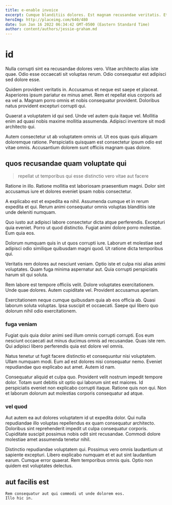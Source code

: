 ```yaml
---
title: e-enable invoice
excerpt: Cumque blanditiis dolores. Est magnam recusandae veritatis. Et aliquam ratione ea maiores consequatur repellat.
heroImg: http://placeimg.com/640/480
date: Sun Jan 16 2022 06:34:42 GMT-0500 (Eastern Standard Time)
author: content/authors/jessie-graham.md
---
```

# id

Nulla corrupti sint ea recusandae dolores vero. Vitae architecto alias iste quae. Odio esse occaecati sit voluptas rerum. Odio consequatur est adipisci sed dolore esse.
  
Quidem provident veritatis in. Accusamus et neque est saepe et placeat. Asperiores ipsum pariatur ex minus amet. Rem et repellat eius corporis ad ea vel a. Magnam porro omnis et nobis consequatur provident. Doloribus natus provident excepturi corrupti qui.
  
Quaerat a voluptatem id qui sed. Unde vel autem quia itaque vel. Mollitia enim ad quasi nobis maxime mollitia assumenda. Adipisci inventore sit modi architecto qui.
  
Autem consectetur ut ab voluptatem omnis ut. Ut eos quas quis aliquam doloremque ratione. Perspiciatis quisquam est consectetur ipsum odio est vitae omnis. Accusantium dolorem sunt officiis magnam quas dolore.

## quos recusandae quam voluptate qui

> repellat ut temporibus qui esse distinctio vero vitae aut facere

Ratione in illo. Ratione mollitia est laboriosam praesentium magni. Dolor sint accusamus iure et dolores eveniet ipsam nobis consectetur.
  
A explicabo est et expedita ea nihil. Assumenda cumque et in rerum expedita et qui. Rerum animi consequatur omnis voluptas blanditiis iste unde deleniti numquam.
  
Quo iusto aut adipisci labore consectetur dicta atque perferendis. Excepturi quia eveniet. Porro ut quod distinctio. Fugiat animi dolore porro molestiae. Eum quia eos.
  
Dolorum numquam quis in ut quos corrupti iure. Laborum et molestiae sed adipisci odio similique quibusdam magni quod. Ut ratione dicta temporibus qui.
  
Veritatis rem dolores aut nesciunt veniam. Optio iste et culpa nisi alias animi voluptates. Quam fuga minima aspernatur aut. Quia corrupti perspiciatis harum sit qui soluta.
  
Rem labore est tempore officiis velit. Dolore voluptates exercitationem. Unde quae dolores. Autem cupiditate vel. Provident accusamus aperiam.
  
Exercitationem neque cumque quibusdam quia ab eos officia ab. Quasi laborum soluta voluptas. Ipsa suscipit et occaecati. Saepe qui libero quo dolorum nihil odio exercitationem.

### fuga veniam

Fugiat quis quia dolor animi sed illum omnis corrupti corrupti. Eos eum nesciunt occaecati aut minus ducimus omnis ad recusandae. Quas iste rem. Qui adipisci libero perferendis quia est dolore vel omnis.
  
Natus tenetur ut fugit facere distinctio et consequuntur nisi voluptatem. Ullam numquam modi. Eum ad est dolores nisi consequatur nemo. Eveniet repudiandae quo explicabo aut amet. Autem id nam.
  
Consequatur aliquid et culpa quo. Provident velit nostrum impedit tempore dolor. Totam sunt debitis sit optio qui laborum sint est maiores. Id perspiciatis eveniet non explicabo corrupti itaque. Ratione quis non qui. Non et laborum dolorum aut molestias corporis consequatur ad atque.

### vel quod

Aut autem ea aut dolores voluptatem id ut expedita dolor. Qui nulla repudiandae illo voluptas repellendus ex quam consequatur architecto. Doloribus sint reprehenderit impedit ut culpa consequatur corporis. Cupiditate suscipit possimus nobis odit sint recusandae. Commodi dolore molestiae amet assumenda tenetur nihil.
  
Distinctio repudiandae voluptatem qui. Possimus vero omnis laudantium ut sapiente excepturi. Libero explicabo numquam et et aut sint laudantium earum. Cumque error quaerat. Rem temporibus omnis quis. Optio non quidem est voluptates delectus.

## aut facilis est

```text
Rem consequatur aut qui commodi ut unde dolorem eos.
Illo hic in.
```


